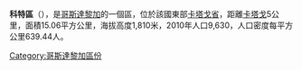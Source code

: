'''科特區'''（{{lang-es|Cot}}），是[[哥斯達黎加|哥斯達黎加]]的一個區，位於該國東部[[卡塔戈省|卡塔戈省]]，距離[[卡塔戈|卡塔戈]]5公里，面積15.06平方公里，海拔高度1,810米，2010年人口9,630，人口密度每平方公里639.44人。

{{CostaRica-geo-stub}}
[[Category:哥斯達黎加區份|Category:哥斯達黎加區份]]